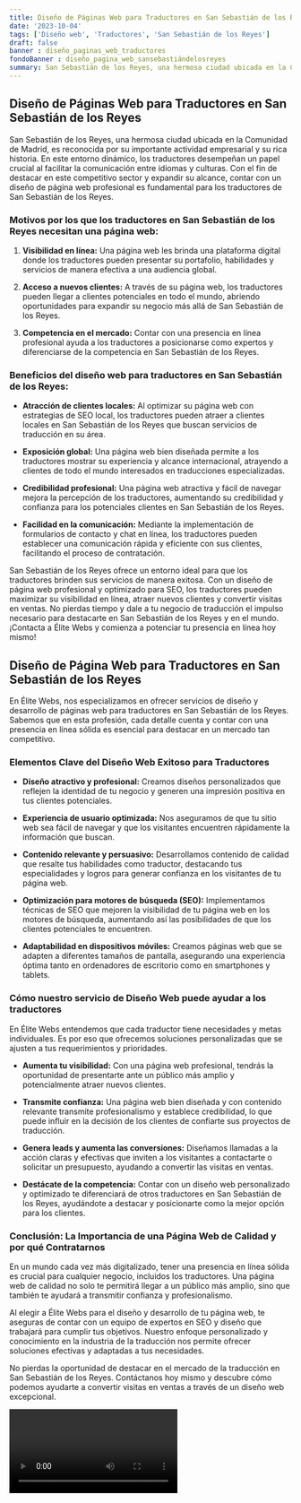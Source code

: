 ```yaml
---
title: Diseño de Páginas Web para Traductores en San Sebastián de los Reyes
date: '2023-10-04'
tags: ['Diseño web', 'Traductores', 'San Sebastián de los Reyes']
draft: false
banner : diseño_paginas_web_traductores
fondoBanner : diseño_pagina_web_sansebastiándelosreyes
summary: San Sebastián de los Reyes, una hermosa ciudad ubicada en la Comunidad de Madrid, es reconocida por su importante actividad empresarial y su rica historia. En este entorno dinámico, los traductores desempeñan un papel crucial al facilitar la comunicación entre idiomas y culturas. Con el fin de destacar en este competitivo sector y expandir su alcance, contar con un diseño de página web profesional es fundamental para los traductores de San Sebastián de los Reyes.
---
```


## Diseño de Páginas Web para Traductores en San Sebastián de los Reyes

San Sebastián de los Reyes, una hermosa ciudad ubicada en la Comunidad de Madrid, es reconocida por su importante actividad empresarial y su rica historia. En este entorno dinámico, los traductores desempeñan un papel crucial al facilitar la comunicación entre idiomas y culturas. Con el fin de destacar en este competitivo sector y expandir su alcance, contar con un diseño de página web profesional es fundamental para los traductores de San Sebastián de los Reyes.

### Motivos por los que los traductores en San Sebastián de los Reyes necesitan una página web:

1. **Visibilidad en línea:** Una página web les brinda una plataforma digital donde los traductores pueden presentar su portafolio, habilidades y servicios de manera efectiva a una audiencia global.

2. **Acceso a nuevos clientes:** A través de su página web, los traductores pueden llegar a clientes potenciales en todo el mundo, abriendo oportunidades para expandir su negocio más allá de San Sebastián de los Reyes.

3. **Competencia en el mercado:** Contar con una presencia en línea profesional ayuda a los traductores a posicionarse como expertos y diferenciarse de la competencia en San Sebastián de los Reyes.

### Beneficios del diseño web para traductores en San Sebastián de los Reyes:

- **Atracción de clientes locales:** Al optimizar su página web con estrategias de SEO local, los traductores pueden atraer a clientes locales en San Sebastián de los Reyes que buscan servicios de traducción en su área.

- **Exposición global:** Una página web bien diseñada permite a los traductores mostrar su experiencia y alcance internacional, atrayendo a clientes de todo el mundo interesados en traducciones especializadas.

- **Credibilidad profesional:** Una página web atractiva y fácil de navegar mejora la percepción de los traductores, aumentando su credibilidad y confianza para los potenciales clientes en San Sebastián de los Reyes.

- **Facilidad en la comunicación:** Mediante la implementación de formularios de contacto y chat en línea, los traductores pueden establecer una comunicación rápida y eficiente con sus clientes, facilitando el proceso de contratación.

San Sebastián de los Reyes ofrece un entorno ideal para que los traductores brinden sus servicios de manera exitosa. Con un diseño de página web profesional y optimizado para SEO, los traductores pueden maximizar su visibilidad en línea, atraer nuevos clientes y convertir visitas en ventas. No pierdas tiempo y dale a tu negocio de traducción el impulso necesario para destacarte en San Sebastián de los Reyes y en el mundo. ¡Contacta a Élite Webs y comienza a potenciar tu presencia en línea hoy mismo!

<GifSeo />

<Cta />

## **Diseño de Página Web para Traductores en San Sebastián de los Reyes**

En Élite Webs, nos especializamos en ofrecer servicios de diseño y desarrollo de páginas web para traductores en San Sebastián de los Reyes. Sabemos que en esta profesión, cada detalle cuenta y contar con una presencia en línea sólida es esencial para destacar en un mercado tan competitivo. 

### **Elementos Clave del Diseño Web Exitoso para Traductores**

- **Diseño atractivo y profesional:** Creamos diseños personalizados que reflejen la identidad de tu negocio y generen una impresión positiva en tus clientes potenciales. 

- **Experiencia de usuario optimizada:** Nos aseguramos de que tu sitio web sea fácil de navegar y que los visitantes encuentren rápidamente la información que buscan.

- **Contenido relevante y persuasivo:** Desarrollamos contenido de calidad que resalte tus habilidades como traductor, destacando tus especialidades y logros para generar confianza en los visitantes de tu página web.

- **Optimización para motores de búsqueda (SEO):** Implementamos técnicas de SEO que mejoren la visibilidad de tu página web en los motores de búsqueda, aumentando así las posibilidades de que los clientes potenciales te encuentren.

- **Adaptabilidad en dispositivos móviles:** Creamos páginas web que se adapten a diferentes tamaños de pantalla, asegurando una experiencia óptima tanto en ordenadores de escritorio como en smartphones y tablets.

### **Cómo nuestro servicio de Diseño Web puede ayudar a los traductores**

En Élite Webs entendemos que cada traductor tiene necesidades y metas individuales. Es por eso que ofrecemos soluciones personalizadas que se ajusten a tus requerimientos y prioridades.

- **Aumenta tu visibilidad:** Con una página web profesional, tendrás la oportunidad de presentarte ante un público más amplio y potencialmente atraer nuevos clientes. 

- **Transmite confianza:** Una página web bien diseñada y con contenido relevante transmite profesionalismo y establece credibilidad, lo que puede influir en la decisión de los clientes de confiarte sus proyectos de traducción.

- **Genera leads y aumenta las conversiones:** Diseñamos llamadas a la acción claras y efectivas que inviten a los visitantes a contactarte o solicitar un presupuesto, ayudando a convertir las visitas en ventas.

- **Destácate de la competencia:** Contar con un diseño web personalizado y optimizado te diferenciará de otros traductores en San Sebastián de los Reyes, ayudándote a destacar y posicionarte como la mejor opción para los clientes.

### **Conclusión: La Importancia de una Página Web de Calidad y por qué Contratarnos**

En un mundo cada vez más digitalizado, tener una presencia en línea sólida es crucial para cualquier negocio, incluidos los traductores. Una página web de calidad no solo te permitirá llegar a un público más amplio, sino que también te ayudará a transmitir confianza y profesionalismo.

Al elegir a Élite Webs para el diseño y desarrollo de tu página web, te aseguras de contar con un equipo de expertos en SEO y diseño que trabajará para cumplir tus objetivos. Nuestro enfoque personalizado y conocimiento en la industria de la traducción nos permite ofrecer soluciones efectivas y adaptadas a tus necesidades.

No pierdas la oportunidad de destacar en el mercado de la traducción en San Sebastián de los Reyes. Contáctanos hoy mismo y descubre cómo podemos ayudarte a convertir visitas en ventas a través de un diseño web excepcional.

<Video />

<CtaBot job='Traductores' city='San Sebastián de los Reyes'/>

<Gmaps query='San Sebastián de los Reyes+españa+maps' />